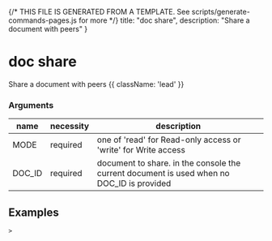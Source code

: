 {/* THIS FILE IS GENERATED FROM A TEMPLATE. See scripts/generate-commands-pages.js for more */}
    title: "doc share",
    description: "Share a document with peers"
}

<div className='not-prose mb-5'>
    <Breadcrumbs pages={[
        { name: 'Commands', href: '/docs/commands', current: false },
        { name: 'doc share', href: '/docs/commands/doc-share', current: true },
    ]} />
</div>

# doc share

Share a document with peers {{ className: 'lead' }}


### Arguments

| name | necessity | description |
| ---- | --------- | ----------- |
| MODE  | required | one of &#39;read&#39; for Read-only access or &#39;write&#39; for Write access |
| DOC_ID  | required | document to share. in the console the current document is used when no DOC_ID is provided |



## Examples

<CodeGroup title="SET">


```text {{ title: 'console' }}
> 
```






</CodeGroup>
